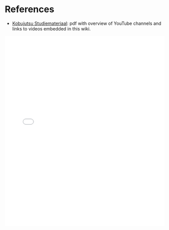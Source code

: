 # References {.unnumbered}

- [Kobujutsu Studiemateriaal](pdf/Kobujutsu.pdf): pdf with overview of YouTube channels and links to videos embedded in this wiki.

<embed src="pdf/Kobujutsu.pdf" type="application/pdf" width="100%" height="600px" />
